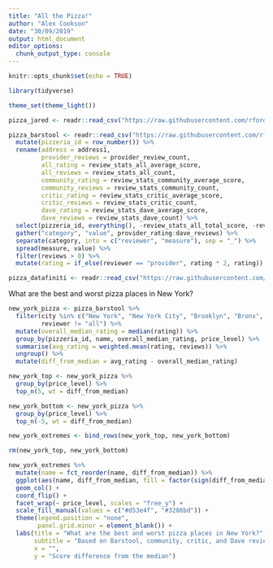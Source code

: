 ```yaml
---
title: "All the Pizza!"
author: "Alex Cookson"
date: "30/09/2019"
output: html_document
editor_options: 
  chunk_output_type: console
---
```


```r
knitr::opts_chunk$set(echo = TRUE)
```

```r
library(tidyverse)

theme_set(theme_light())

pizza_jared <- readr::read_csv("https://raw.githubusercontent.com/rfordatascience/tidytuesday/master/data/2019/2019-10-01/pizza_jared.csv")

pizza_barstool <- readr::read_csv("https://raw.githubusercontent.com/rfordatascience/tidytuesday/master/data/2019/2019-10-01/pizza_barstool.csv") %>%
  mutate(pizzeria_id = row_number()) %>%
  rename(address = address1,
         provider_reviews = provider_review_count,
         all_rating = review_stats_all_average_score,
         all_reviews = review_stats_all_count,
         community_rating = review_stats_community_average_score,
         community_reviews = review_stats_community_count,
         critic_rating = review_stats_critic_average_score,
         critic_reviews = review_stats_critic_count,
         dave_rating = review_stats_dave_average_score,
         dave_reviews = review_stats_dave_count) %>%
  select(pizzeria_id, everything(), -review_stats_all_total_score, -review_stats_community_total_score, -review_stats_critic_total_score, -review_stats_dave_total_score) %>%
  gather("category", "value", provider_rating:dave_reviews) %>%
  separate(category, into = c("reviewer", "measure"), sep = "_") %>%
  spread(measure, value) %>%
  filter(reviews > 0) %>%
  mutate(rating = if_else(reviewer == "provider", rating * 2, rating))

pizza_datafiniti <- readr::read_csv("https://raw.githubusercontent.com/rfordatascience/tidytuesday/master/data/2019/2019-10-01/pizza_datafiniti.csv")
```

What are the best and worst pizza places in New York?

```r
new_york_pizza <- pizza_barstool %>%
  filter(city %in% c("New York", "New York City", "Brooklyn", "Bronx", "Staten Island", "Hoboken"),
         reviewer != "all") %>%
  mutate(overall_median_rating = median(rating)) %>%
  group_by(pizzeria_id, name, overall_median_rating, price_level) %>%
  summarise(avg_rating = weighted.mean(rating, reviews)) %>%
  ungroup() %>%
  mutate(diff_from_median = avg_rating - overall_median_rating)

new_york_top <- new_york_pizza %>%
  group_by(price_level) %>%
  top_n(5, wt = diff_from_median)

new_york_bottom <- new_york_pizza %>%
  group_by(price_level) %>%
  top_n(-5, wt = diff_from_median)

new_york_extremes <- bind_rows(new_york_top, new_york_bottom)

rm(new_york_top, new_york_bottom)

new_york_extremes %>%
  mutate(name = fct_reorder(name, diff_from_median)) %>%
  ggplot(aes(name, diff_from_median, fill = factor(sign(diff_from_median)))) +
  geom_col() +
  coord_flip() +
  facet_wrap(~ price_level, scales = "free_y") +
  scale_fill_manual(values = c("#d53e4f", "#3288bd")) +
  theme(legend.position = "none",
        panel.grid.minor = element_blank()) +
  labs(title = "What are the best and worst pizza places in New York?",
       subtitle = "Based on Barstool, community, critic, and Dave reviews",
       x = "",
       y = "Score difference from the median")
```

